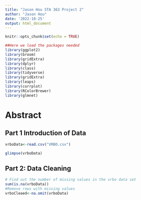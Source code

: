```yaml
---
title: "Jason Hou STA 363 Project 2"
author: "Jason Hou"
date: '2022-10-25'
output: html_document
---
```


```r
knitr::opts_chunk$set(echo = TRUE)
```

```r
##Here we load the packages needed
library(ggplot2)
library(broom)
library(gridExtra)
library(dplyr)
library(class)
library(tidyverse)
library(gridExtra)
library(leaps)
library(corrplot)
library(RColorBrewer)
library(glmnet)
```
# Abstract

## Part 1 Introduction of Data

```r
vrboData<-read.csv("VRBO.csv")
```

```r
glimpse(vrboData)
```


## Part 2: Data Cleaning

```r
# Find out the number of missing values in the vrbo data set
sum(is.na(vrboData))
#Remove rows with missing values 
vrboCleaed<-na.omit(vrboData)
```